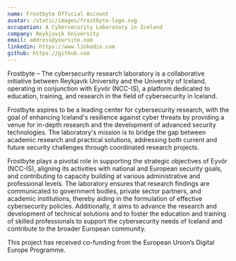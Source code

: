 ```yaml
---
name: Frostbyte Official Account
avatar: /static/images/frostbyte-logo.svg
occupation: A Cybersecurity Laboratory in Iceland
company: Reykjavik University
email: address@yoursite.com
linkedin: https://www.linkedin.com
github: https://github.com
---
```


Frostbyte – The cybersecurity research laboratory is a collaborative initiative between Reykjavik University and the University of Iceland, operating in conjunction with Eyvör (NCC-IS), a platform dedicated to education, training, and research in the field of cybersecurity in Iceland.

Frostbyte aspires to be a leading center for cybersecurity research, with the goal of enhancing Iceland's resilience against cyber threats by providing a venue for in-depth research and the development of advanced security technologies. The laboratory's mission is to bridge the gap between academic research and practical solutions, addressing both current and future security challenges through coordinated research projects.

Frostbyte plays a pivotal role in supporting the strategic objectives of Eyvör (NCC-IS), aligning its activities with national and European security goals, and contributing to capacity building at various administrative and professional levels. The laboratory ensures that research findings are communicated to government bodies, private sector partners, and academic institutions, thereby aiding in the formulation of effective cybersecurity policies. Additionally, it aims to advance the research and development of technical solutions and to foster the education and training of skilled professionals to support the cybersecurity needs of Iceland and contribute to the broader European community.

This project has received co-funding from the European Union’s Digital Europe Programme.
